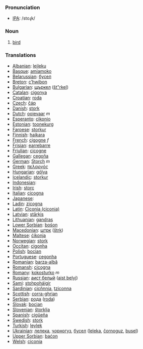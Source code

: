 === Pronunciation ===
*[[w:IPA|IPA]]: /stoɻk/

=== Noun ===

# [[bird]]

=== Translations ===

*[[Albanian]]: [[lejleku]]
*[[Basque]]: [[amiamoko]]
*[[Belarussian]]: [[бусел]]
*[[Breton]]: [[c’hwibon]]
*[[Bulgarian]]: [[щъркел]] ([[št"rkel]])
*[[Catalan]]: [[cigonya]]
*[[Croatian]]: [[roda]]
*[[Czech]]: [[čáp]]
*[[Danish]]: [[stork]]
*[[Dutch]]: [[ooievaar]] ''m''
*[[Esperanto]]: [[cikonio]]
*[[Estonian]]: [[toonekurg]]
*[[Faroese]]: [[storkur]]
*[[Finnish]]: [[haikara]]
*[[French]]: [[cigogne]] ''f''
*[[Frisian]]: [[earrebarre]]
*[[Friulian]]: [[cicogne]]
*[[Gallegan]]: [[cegoña]]
*[[German]]: [[Storch]] ''m''
*[[Greek]]: [[πελαργός]] '' ''
*[[Hungarian]]: [[gólya]]
*[[Icelandic]]: [[storkur]]
*[[Indonesian]]: [[]]
*[[Irish]]: [[storc]]
*[[Italian]]: [[cicogna]] '' ''
*[[Japanese]]: [[]]
*[[Ladin]]: [[zicogna]]
*[[Latin]]: [[Ciconia (ciconia)]] '' ''
*[[Latvian]]: [[stārķis]]
*[[Lithuanian]]: [[gandras]]
*[[Lower Sorbian]]: [[bośon]]
*[[Macedonian]]: [[штрк]] ([[štrk]])
*[[Maltese]]: [[ċikonja]]
*[[Norwegian]]: [[stork]]
*[[Occitan]]: [[cigonha]]
*[[Polish]]: [[bocian]] '' ''
*[[Portuguese]]: [[cegonha]]
*[[Romanian]]: [[barza-albă]]
*[[Romansh]]: [[cicogna]]
*[[Romany]]: [[kokosturko]] ''m''
*[[Russian]]: [[аист белый]] ([[aist belyj]]) '' ''
*[[Sami]]: [[stohpoháigir]]
*[[Sardinian]]: [[cicňnnia]], [[tziconna]]
*[[Scottish]]: [[corra-ghrian]]
*[[Serbian]]: [[рода]] ([[roda]])
*[[Slovak]]: [[bocian]]
*[[Slovenian]]: [[štorklja]]
*[[Spanish]]: [[cigüeña]] '' ''
*[[Swedish]]: [[stork]]
*[[Turkish]]: [[leylek]]
*[[Ukrainian]]: [[лелека]], [[чорногуз]], [[бусел]] ([[lеlеka]], [[čornoguz]], [[busеl]])
*[[Upper Sorbian]]: [[baćon]]
*[[Welsh]]: [[ciconia]]